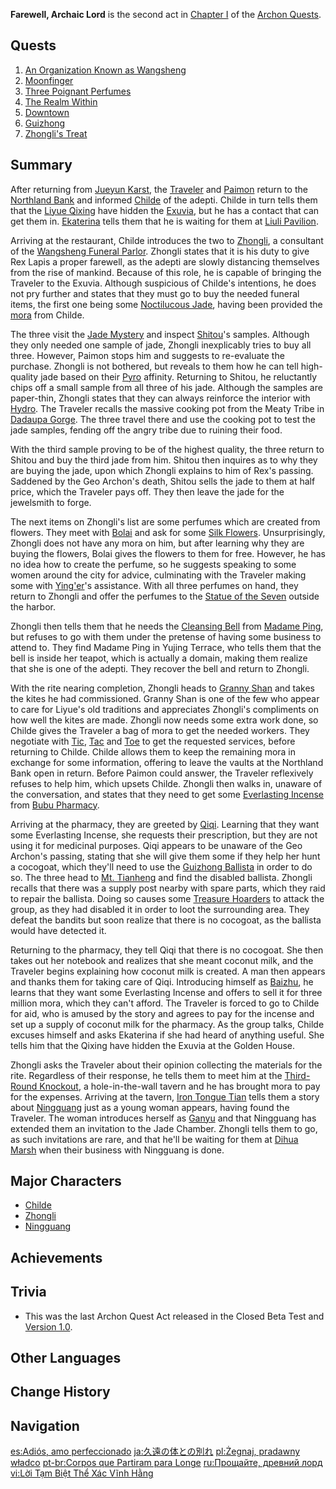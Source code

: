 {{Act Infobox
|image          = Story Card Chapter I Act II.png
|type           = Archon
|chapter        = Chapter I
|actNum         = II
|region         = Liyue
|prev           = Of the Land Amidst Monoliths
|next           = A New Star Approaches
|ARReq          = 25
|rep           = Liyue
|repAmt        = 100
|repOrder      = 200
}}
'''Farewell, Archaic Lord''' is the second act in [[Chapter I]] of the [[Archon Quests]].

==Quests==
# [[An Organization Known as Wangsheng]]
# [[Moonfinger]]
# [[Three Poignant Perfumes]]
# [[The Realm Within]]
# [[Downtown]]
# [[Guizhong (Archon Quest)|Guizhong]]
# [[Zhongli's Treat]]

==Summary==
After returning from [[Jueyun Karst]], the [[Traveler]] and [[Paimon]] return to the [[Northland Bank]] and informed [[Tartaglia|Childe]] of the adepti. Childe in turn tells them that the [[Liyue Qixing]] have hidden the [[Exuvia]], but he has a contact that can get them in. [[Ekaterina]] tells them that he is waiting for them at [[Liuli Pavilion]].

Arriving at the restaurant, Childe introduces the two to [[Zhongli]], a consultant of the [[Wangsheng Funeral Parlor]]. Zhongli states that it is his duty to give Rex Lapis a proper farewell, as the adepti are slowly distancing themselves from the rise of mankind. Because of this role, he is capable of bringing the Traveler to the Exuvia. Although suspicious of Childe's intentions, he does not pry further and states that they must go to buy the needed funeral items, the first one being some [[Noctilucous Jade]], having been provided the [[mora]] from Childe.

The three visit the [[Jade Mystery]] and inspect [[Shitou]]'s samples. Although they only needed one sample of jade, Zhongli inexplicably tries to buy all three. However, Paimon stops him and suggests to re-evaluate the purchase. Zhongli is not bothered, but reveals to them how he can tell high-quality jade based on their [[Pyro]] affinity. Returning to Shitou, he reluctantly chips off a small sample from all three of his jade. Although the samples are paper-thin, Zhongli states that they can always reinforce the interior with [[Hydro]]. The Traveler recalls the massive cooking pot from the Meaty Tribe in [[Dadaupa Gorge]]. The three travel there and use the cooking pot to test the jade samples, fending off the angry tribe due to ruining their food.

With the third sample proving to be of the highest quality, the three return to Shitou and buy the third jade from him. Shitou then inquires as to why they are buying the jade, upon which Zhongli explains to him of Rex's passing. Saddened by the Geo Archon's death, Shitou sells the jade to them at half price, which the Traveler pays off. They then leave the jade for the jewelsmith to forge.

The next items on Zhongli's list are some perfumes which are created from flowers. They meet with [[Bolai]] and ask for some [[Silk Flower]]s. Unsurprisingly, Zhongli does not have any mora on him, but after learning why they are buying the flowers, Bolai gives the flowers to them for free. However, he has no idea how to create the perfume, so he suggests speaking to some women around the city for advice, culminating with the Traveler making some with [[Ying'er]]'s assistance. With all three perfumes on hand, they return to Zhongli and offer the perfumes to the [[Statue of the Seven]] outside the harbor.

Zhongli then tells them that he needs the [[Cleansing Bell]] from [[Madame Ping]], but refuses to go with them under the pretense of having some business to attend to. They find Madame Ping in Yujing Terrace, who tells them that the bell is inside her teapot, which is actually a domain, making them realize that she is one of the adepti. They recover the bell and return to Zhongli.

With the rite nearing completion, Zhongli heads to [[Granny Shan]] and takes the kites he had commissioned. Granny Shan is one of the few who appear to care for Liyue's old traditions and appreciates Zhongli's compliments on how well the kites are made. Zhongli now needs some extra work done, so Childe gives the Traveler a bag of mora to get the needed workers. They negotiate with [[Tic]], [[Tac]] and [[Toe]] to get the requested services, before returning to Childe. Childe allows them to keep the remaining mora in exchange for some information, offering to leave the vaults at the Northland Bank open in return. Before Paimon could answer, the Traveler reflexively refuses to help him, which upsets Childe. Zhongli then walks in, unaware of the conversation, and states that they need to get some [[Everlasting Incense]] from [[Bubu Pharmacy]].

Arriving at the pharmacy, they are greeted by [[Qiqi]]. Learning that they want some Everlasting Incense, she requests their prescription, but they are not using it for medicinal purposes. Qiqi appears to be unaware of the Geo Archon's passing, stating that she will give them some if they help her hunt a cocogoat, which they'll need to use the [[Guizhong Ballista]] in order to do so. The three head to [[Mt. Tianheng]] and find the disabled ballista. Zhongli recalls that there was a supply post nearby with spare parts, which they raid to repair the ballista. Doing so causes some [[Treasure Hoarders]] to attack the group, as they had disabled it in order to loot the surrounding area. They defeat the bandits but soon realize that there is no cocogoat, as the ballista would have detected it.

Returning to the pharmacy, they tell Qiqi that there is no cocogoat. She then takes out her notebook and realizes that she meant coconut milk, and the Traveler begins explaining how coconut milk is created. A man then appears and thanks them for taking care of Qiqi. Introducing himself as [[Baizhu]], he learns that they want some Everlasting Incense and offers to sell it for three million mora, which they can't afford. The Traveler is forced to go to Childe for aid, who is amused by the story and agrees to pay for the incense and set up a supply of coconut milk for the pharmacy. As the group talks, Childe excuses himself and asks Ekaterina if she had heard of anything useful. She tells him that the Qixing have hidden the Exuvia at the Golden House.

Zhongli asks the Traveler about their opinion collecting the materials for the rite. Regardless of their response, he tells them to meet him at the [[Third-Round Knockout]], a hole-in-the-wall tavern and he has brought mora to pay for the expenses. Arriving at the tavern, [[Iron Tongue Tian]] tells them a story about [[Ningguang]] just as a young woman appears, having found the Traveler. The woman introduces herself as [[Ganyu]] and that Ningguang has extended them an invitation to the Jade Chamber. Zhongli tells them to go, as such invitations are rare, and that he'll be waiting for them at [[Dihua Marsh]] when their business with Ningguang is done.

==Major Characters==
* [[Tartaglia|Childe]]
* [[Zhongli]]
* [[Ningguang]]

==Achievements==
{{Achievement Topic Table|quest=Farewell, Archaic Lord}}

==Trivia==
* This was the last Archon Quest Act released in the Closed Beta Test and [[Version 1.0]].

==Other Languages==
{{Other Languages
|en      = Farewell, Archaic Lord
|zhs     = 辞行久远之躯
|zhs_rm  = Cíxíng Jiǔyuǎn zhī Qū
|zht     = 辭行久遠之軀
|zht_rm  = Cíxíng Jiǔyuǎn zhī Qū
|zh_tl   = Farewell to the Archaic Body
|ja      = 久遠の体との別れ
|ja_rm   = Kuon no Karada to no Wakare
|ja_tl   = Farewell to the Eternal Body
|ko      = 오래된 몸과의 이별
|ko_rm   = Oraedoen Mom-gwaui Ibyeol
|ko_tl   = Farewell to the Old Body
|es      = Adiós, amo perfeccionado
|es_tl   = Goodbye, Perfected Lord
|fr      = Adieu à l'Exuvia
|fr_tl   = Farewell to the Exuvia
|ru      = Прощайте, древний лорд.
|ru_tl   = Farewell, Ancient Lord.
|th      = ลาก่อน เทพโบราณ
|th_rm   = Lakon Thep Boran
|th_tl   = Farewell, Ancient God
|vi      = Lời {{tt|tạm biệt|暫別}} thể xác {{tt|vĩnh hằng|永恆}}
|vi_tl   = Farewell to the Eternal Body
|de      = Der Abschiedsbesuch
|de_tl   = The Farewell Visit
|id      = Sampai Jumpa, Master Masa Lampau
|id_tl   = Farewell, Ancient Master
|pt      = Corpos que Partiram para Longe
|pt_tl   = Bodies that have Departed Away
|tr      = Elveda Kadim Hükümdar
|tr_tl   = 
|it      = Addio, arcaico Signore
|it_tl   = Farewell, Archaic Lord
}}

==Change History==
{{Change History|1.0}}

==Navigation==
{{Archon Quest Navbox|chapter=Chapter I}}

[[es:Adiós, amo perfeccionado]]
[[ja:久遠の体との別れ]]
[[pl:Żegnaj, pradawny władco]]
[[pt-br:Corpos que Partiram para Longe]]
[[ru:Прощайте, древний лорд]]
[[vi:Lời Tạm Biệt Thể Xác Vĩnh Hằng]]